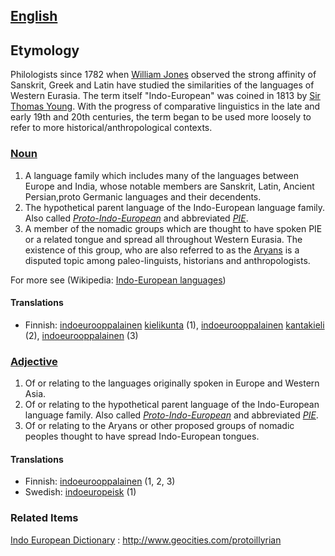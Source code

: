 ==[[English]]==

==Etymology==
Philologists since 1782 when [[William Jones]] observed the strong affinity of Sanskrit, Greek and Latin have studied the similarities of the languages of Western Eurasia. The term itself "Indo-European" was coined in 1813 by [[Sir Thomas Young]]. With the progress of comparative linguistics in the late and early 19th and 20th centuries, the term began to be used more loosely to refer to more historical/anthropological contexts.  


===[[Noun]]===
#A language family which includes many of the languages between Europe and India, whose notable members are Sanskrit, Latin, Ancient Persian,proto Germanic languages and their decendents.
#The hypothetical parent language of the Indo-European language family.  Also called ''[[Proto-Indo-European]]'' and abbreviated ''[[PIE]]''.
#A member of the nomadic groups which are thought to have spoken PIE or a related tongue and spread all throughout Western Eurasia. The existence of this group, who are also referred to as the [[Aryans]] is a disputed topic among paleo-linguists, historians and anthropologists.


For more see (Wikipedia: [[w:Indo-European languages|Indo-European languages]])

====Translations====
*Finnish: [[indoeurooppalainen]] [[kielikunta]] (1), [[indoeurooppalainen]] [[kantakieli]] (2), [[indoeurooppalainen]] (3)

===[[Adjective]]===
#Of or relating to the languages originally spoken in Europe and Western Asia.
#Of or relating to the hypothetical parent language of the Indo-European language family.  Also called ''[[Proto-Indo-European]]'' and abbreviated ''[[PIE]]''.
#Of or relating to the Aryans or other proposed groups of nomadic peoples thought to have spread Indo-European tongues.

====Translations====
*Finnish: [[indoeurooppalainen]] (1, 2, 3)
*Swedish: [[indoeuropeisk]] (1)

===Related Items===
[[Indo European Dictionary]] : [[http://www.geocities.com/protoillyrian]]